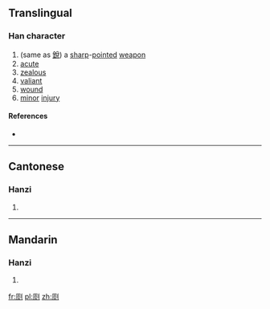==Translingual==

===Han character===
{{Han char|rn=18|rad=刀|as=10|sn=12|four=|canj=一火中弓 (MFLN)|ids=⿸[[厂]][[剡]]}}

# (same as [[銳]]) a [[sharp]]-[[point]]ed [[weapon]]
# [[acute]]
# [[zealous]]
# [[valiant]]
# [[wound]]
# [[minor]] [[injury]]

====References====
* {{Han ref|kx=0142.390|hdz=10349.200|uh=34F9|ud=13561}}

----

==Cantonese==

===Hanzi===
{{yue-hanzi|jyut=[[zeoi6]]|y=jeui6}}

# {{defn|lang=yue|sort=刀10}}

----

==Mandarin==

===Hanzi===
{{cmn-hanzi|pin=[[ruì]] ([[rui4]])|wg=jui<sup>4</sup>}}

# {{defn|lang=cmn|sort=刀10}}

[[fr:㓹]]
[[pl:㓹]]
[[zh:㓹]]